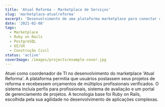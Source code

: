 ```yaml
---
title: 'Atual Reforma - Marketplace de Serviços'
slug: 'marketplace-atualreforma'
excerpt: 'Desenvolvimento de uma plataforma marketplace para conectar clientes a profissionais e empresas de reforma, simplificando orçamentos e contratação.'
date: '2021-02-08'
tags:
  - Marketplace
  - Ruby on Rails
  - PostgreSQL
  - UI/UX
  - Construção Civil
status: 'active'
coverImage: /images/projects/example-cover.jpg
---
```


Atuei como coordenador de TI no desenvolvimento do marketplace 'Atual Reforma'. A plataforma permitia que usuários postassem seus projetos de reforma e recebessem orçamentos de múltiplos profissionais verificados. O sistema incluía perfis para profissionais, sistema de avaliação e um portal de gerenciamento de projetos. A tecnologia base foi Ruby on Rails, escolhida pela sua agilidade no desenvolvimento de aplicações complexas.
